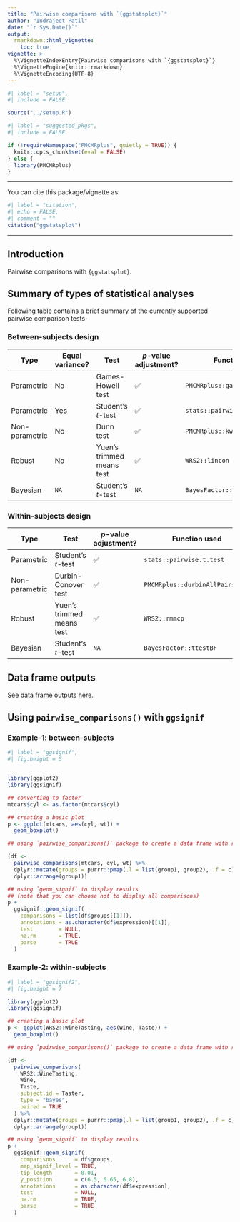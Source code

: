 ```yaml
---
title: "Pairwise comparisons with `{ggstatsplot}`"
author: "Indrajeet Patil"
date: "`r Sys.Date()`"
output:
  rmarkdown::html_vignette:
    toc: true
vignette: >
  %\VignetteIndexEntry{Pairwise comparisons with `{ggstatsplot}`}
  %\VignetteEngine{knitr::rmarkdown}
  %\VignetteEncoding{UTF-8}
---
```


```r
#| label = "setup",
#| include = FALSE

source("../setup.R")
```

```r
#| label = "suggested_pkgs",
#| include = FALSE

if (!requireNamespace("PMCMRplus", quietly = TRUE)) {
  knitr::opts_chunk$set(eval = FALSE)
} else {
  library(PMCMRplus)
}
```

---

You can cite this package/vignette as:

```r
#| label = "citation",
#| echo = FALSE,
#| comment = ""
citation("ggstatsplot")
```

---

## Introduction

Pairwise comparisons with `{ggstatsplot}`.

## Summary of types of statistical analyses

Following table contains a brief summary of the currently supported pairwise
comparison tests-

### Between-subjects design

Type | Equal variance? | Test | *p*-value adjustment? | Function used
----------- | --- | ------------------------- | --- | -----
Parametric | No | Games-Howell test | ✅ | `PMCMRplus::gamesHowellTest`
Parametric | Yes | Student's *t*-test | ✅ | `stats::pairwise.t.test`
Non-parametric | No | Dunn test | ✅ | `PMCMRplus::kwAllPairsDunnTest`
Robust | No | Yuen's trimmed means test | ✅ | `WRS2::lincon`
Bayesian | `NA` | Student's *t*-test | `NA` | `BayesFactor::ttestBF`

### Within-subjects design

Type | Test | *p*-value adjustment? | Function used
----------- | ---------------------------- | --- | -----
Parametric | Student's *t*-test | ✅ | `stats::pairwise.t.test`
Non-parametric | Durbin-Conover test | ✅ | `PMCMRplus::durbinAllPairsTest` 
Robust | Yuen's trimmed means test | ✅ | `WRS2::rmmcp`
Bayesian | Student's *t*-test | `NA` | `BayesFactor::ttestBF`


## Data frame outputs

See data frame outputs [here](https://indrajeetpatil.github.io/statsExpressions/articles/web_only/dataframe_outputs.html#pairwise-comparisons).

## Using `pairwise_comparisons()` with `ggsignif`

### Example-1: between-subjects

```r
#| label = "ggsignif",
#| fig.height = 5


library(ggplot2)
library(ggsignif)

## converting to factor
mtcars$cyl <- as.factor(mtcars$cyl)

## creating a basic plot
p <- ggplot(mtcars, aes(cyl, wt)) +
  geom_boxplot()

## using `pairwise_comparisons()` package to create a data frame with results

(df <-
  pairwise_comparisons(mtcars, cyl, wt) %>%
  dplyr::mutate(groups = purrr::pmap(.l = list(group1, group2), .f = c)) %>%
  dplyr::arrange(group1))

## using `geom_signif` to display results
## (note that you can choose not to display all comparisons)
p +
  ggsignif::geom_signif(
    comparisons = list(df$groups[[1]]),
    annotations = as.character(df$expression)[[1]],
    test        = NULL,
    na.rm       = TRUE,
    parse       = TRUE
  )
```

### Example-2: within-subjects

```r
#| label = "ggsignif2",
#| fig.height = 7

library(ggplot2)
library(ggsignif)

## creating a basic plot
p <- ggplot(WRS2::WineTasting, aes(Wine, Taste)) +
  geom_boxplot()

## using `pairwise_comparisons()` package to create a data frame with results

(df <-
  pairwise_comparisons(
    WRS2::WineTasting,
    Wine,
    Taste,
    subject.id = Taster,
    type = "bayes",
    paired = TRUE
  ) %>%
  dplyr::mutate(groups = purrr::pmap(.l = list(group1, group2), .f = c)) %>%
  dplyr::arrange(group1))

## using `geom_signif` to display results
p +
  ggsignif::geom_signif(
    comparisons      = df$groups,
    map_signif_level = TRUE,
    tip_length       = 0.01,
    y_position       = c(6.5, 6.65, 6.8),
    annotations      = as.character(df$expression),
    test             = NULL,
    na.rm            = TRUE,
    parse            = TRUE
  )
```
